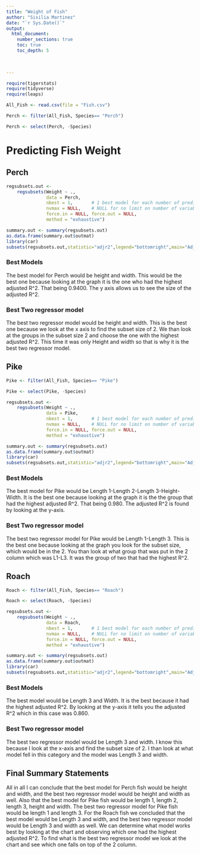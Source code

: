 ```yaml
---
title: "Weight of Fish"
author: "Sisilia Martinez"
date: "`r Sys.Date()`"  
output: 
  html_document:
    number_sections: true
    toc: true
    toc_depth: 5

 
    
---
```



```r
require(tigerstats)
require(tidyverse)
require(leaps)
```

```r
All_Fish <- read.csv(file = "Fish.csv")
```

```r
Perch <- filter(All_Fish, Species== "Perch")
```

```r
Perch <- select(Perch, -Species)
```



# Predicting Fish Weight



## Perch

```r
regsubsets.out <-
    regsubsets(Weight ~ .,
               data = Perch,
               nbest = 1,       # 1 best model for each number of predictors
               nvmax = NULL,    # NULL for no limit on number of variables
               force.in = NULL, force.out = NULL,
               method = "exhaustive")

summary.out <- summary(regsubsets.out)
as.data.frame(summary.out$outmat)
library(car)
subsets(regsubsets.out,statistic="adjr2",legend="bottomright",main="Adjusted R^2")
```

### Best Models

The best model for Perch would be height and width. This would be the best one because looking at the graph it is the one who had the highest adjusted R^2. That being 0.9400. The y axis allows us to see the size of the adjusted R^2.

### Best Two regressor model

The best two regressor model would be height and width. This is the best one because we look at the x axis to find the subset size of 2. We than look at the groups in the subset size 2 and choose the one with the highest adjusted R^2. This time it was only Height and width so that is why it is the best two regressor model.

## Pike

```r
Pike <- filter(All_Fish, Species== "Pike")
```

```r
Pike <- select(Pike, -Species)
```

```r
regsubsets.out <-
    regsubsets(Weight ~ .,
               data = Pike,
               nbest = 1,       # 1 best model for each number of predictors
               nvmax = NULL,    # NULL for no limit on number of variables
               force.in = NULL, force.out = NULL,
               method = "exhaustive")

summary.out <- summary(regsubsets.out)
as.data.frame(summary.out$outmat)
library(car)
subsets(regsubsets.out,statistic="adjr2",legend="bottomright",main="Adjusted R^2")
```

### Best Models

The best model for Pike would be Length 1-Length 2-Length 3-Height-Width. It is the best one because looking at the graph it is the the group that had the highest adjusted R^2. That being 0.980. The adjusted R^2 is found by looking at the y-axis.

### Best Two regressor model

The best two regressor model for Pike would be Length 1-Length 3. This is the best one because looking at the graph you look for the subset size, which would be in the 2. You than look at what group that was put in the 2 column which was L1-L3. It was the group of two that had the highest R^2.

## Roach

```r
Roach <- filter(All_Fish, Species== "Roach")
```

```r
Roach <- select(Roach, -Species)
```

```r
regsubsets.out <-
    regsubsets(Weight ~ .,
               data = Roach,
               nbest = 1,       # 1 best model for each number of predictors
               nvmax = NULL,    # NULL for no limit on number of variables
               force.in = NULL, force.out = NULL,
               method = "exhaustive")

summary.out <- summary(regsubsets.out)
as.data.frame(summary.out$outmat)
library(car)
subsets(regsubsets.out,statistic="adjr2",legend="bottomright",main="Adjusted R^2")
```

### Best Models

The best model would be Length 3 and Width. It is the best because it had the highest adjusted R^2. By looking at the y-axis it tells you the adjusted R^2 which in this case was 0.860.

### Best Two regressor model

The best two regressor model would be Length 3 and width. I know this because I look at the x-axis and find the subset size of 2. I than look at what model fell in this category and the model was Length 3 and width. 

## Final Summary Statements

All in all I can conclude that the best model for Perch fish would be height and width, and the best two regressor model would be height and width as well. Also that the best model for Pike fish would be length 1, length 2, length 3, height and width. The best two regressor model for Pike fish would be length 1 and length 3. For the Roach fish we concluded that the best model would be Length 3 and width, and the best two regressor model would be Length 3 and width as well. We can determine what model works best by looking at the chart and observing which one had the highest adjusted R^2. To find what is the best two regressor model we look at the chart and see which one falls on top of the 2 column. 
